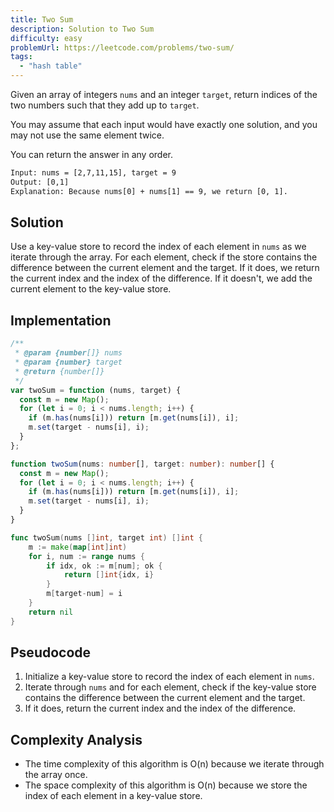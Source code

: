 ```yaml
---
title: Two Sum
description: Solution to Two Sum
difficulty: easy
problemUrl: https://leetcode.com/problems/two-sum/
tags:
  - "hash table"
---
```



Given an array of integers `nums` and an integer `target`, return indices of the two numbers such that they add up to `target`.

You may assume that each input would have exactly one solution, and you may not use the same element twice.

You can return the answer in any order.

```txt
Input: nums = [2,7,11,15], target = 9
Output: [0,1]
Explanation: Because nums[0] + nums[1] == 9, we return [0, 1].
```

## Solution

Use a key-value store to record the index of each element in `nums` as we iterate through the array. For each element, check if the store contains the difference between the current element and the target. If it does, we return the current index and the index of the difference. If it doesn't, we add the current element to the key-value store.

## Implementation

<Tabs>
  <TabItem label="JavaScript">

```js
/**
 * @param {number[]} nums
 * @param {number} target
 * @return {number[]}
 */
var twoSum = function (nums, target) {
  const m = new Map();
  for (let i = 0; i < nums.length; i++) {
    if (m.has(nums[i])) return [m.get(nums[i]), i];
    m.set(target - nums[i], i);
  }
};
```

  </TabItem>
  <TabItem label="TypeScript">

```ts
function twoSum(nums: number[], target: number): number[] {
  const m = new Map();
  for (let i = 0; i < nums.length; i++) {
    if (m.has(nums[i])) return [m.get(nums[i]), i];
    m.set(target - nums[i], i);
  }
}
```

  </TabItem>
  <TabItem label="Go">

```go
func twoSum(nums []int, target int) []int {
	m := make(map[int]int)
	for i, num := range nums {
		if idx, ok := m[num]; ok {
			return []int{idx, i}
		}
		m[target-num] = i
	}
	return nil
}
```

  </TabItem>
</Tabs>

## Pseudocode

1. Initialize a key-value store to record the index of each element in `nums`.
2. Iterate through `nums` and for each element, check if the key-value store contains the difference between the current element and the target.
3. If it does, return the current index and the index of the difference.

## Complexity Analysis

- The time complexity of this algorithm is O(n) because we iterate through the array once.
- The space complexity of this algorithm is O(n) because we store the index of each element in a key-value store.